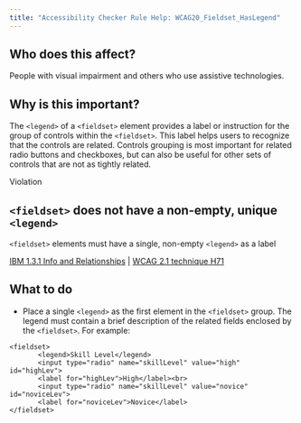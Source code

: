 ```yaml
---
title: "Accessibility Checker Rule Help: WCAG20_Fieldset_HasLegend"
---
```


<div className="toolHelp">
<Row>
<Column colLg={5} colMd={3} colSm={4} className="toolLeft">

## Who does this affect?

People with visual impairment and others who use assistive technologies.

## Why is this important?

The `<legend>` of a `<fieldset>` element provides a label or instruction for the group of controls within the `<fieldset>`. This label helps users to recognize that the controls are related. Controls grouping is most important for related radio buttons and checkboxes, but can also be useful for other sets of controls that are not as tightly related.

</Column>
<Column colLg={11} colMd={5} colSm={4} className="toolMain">

<div className="level-violation">
Violation
</div>

## `<fieldset>` does not have a non-empty, unique `<legend>`
`<fieldset>` elements must have a single, non-empty `<legend>` as a label

[IBM 1.3.1 Info and Relationships](https://www.ibm.com/able/guidelines/ci162/info_and_relationships.html) | [WCAG 2.1 technique H71](https://www.w3.org/WAI/WCAG21/Techniques/html/H71)

<div id="elementLocation">
</div>

## What to do

 * Place a single `<legend>` as the first element in the `<fieldset>` group. The legend must contain a brief description of the related fields enclosed by the `<fieldset>`. For example:

```
<fieldset>
       <legend>Skill Level</legend>
       <input type="radio" name="skillLevel" value="high" id="highLev">
       <label for="highLev">High</label><br>
       <input type="radio" name="skillLevel" value="novice" id="noviceLev">
       <label for="noviceLev">Novice</label>
</fieldset>
```

</Column>
</Row>
</div>

